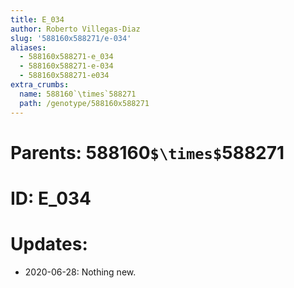 ```yaml
---
title: E_034
author: Roberto Villegas-Diaz
slug: '588160x588271/e-034'
aliases:
  - 588160x588271-e_034
  - 588160x588271-e-034
  - 588160x588271-e034
extra_crumbs:
  name: 588160`\times`588271
  path: /genotype/588160x588271
---
```


# **Parents**: 588160`$\times$`588271
# **ID**: E_034
# **Updates**: 
 - 2020-06-28: Nothing new.
